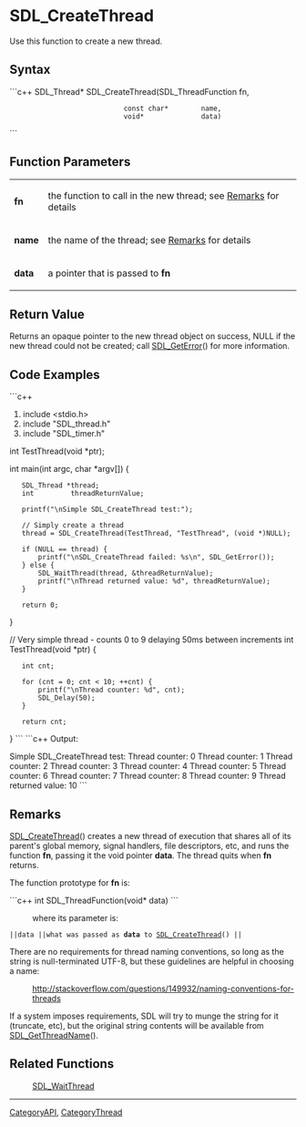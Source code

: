 <!-- pragma section-numbers off -->
<!-- pragma camelcase off -->


= SDL_CreateThread =
Use this function to create a new thread.


== Syntax ==
```c++
SDL_Thread* SDL_CreateThread(SDL_ThreadFunction fn,
                             const char*        name,
                             void*              data)
```
== Function Parameters ==
{|
|'''fn''' 
|the function to call in the new thread; see [[#Remarks|Remarks]] for details 
|-
|'''name''' 
|the name of the thread; see [[#name|Remarks]] for details 
|-
|'''data''' 
|a pointer that is passed to '''fn''' 
|}


== Return Value ==
Returns an opaque pointer to the new thread object on success, NULL if the new thread could not be created; call [[SDL_GetError]]() for more information.

== Code Examples ==
```c++
#include <stdio.h>
#include "SDL_thread.h"
#include "SDL_timer.h"

int TestThread(void *ptr);

int main(int argc, char *argv[])
{
    SDL_Thread *thread;
    int         threadReturnValue;

    printf("\nSimple SDL_CreateThread test:");

    // Simply create a thread
    thread = SDL_CreateThread(TestThread, "TestThread", (void *)NULL);

    if (NULL == thread) {
        printf("\nSDL_CreateThread failed: %s\n", SDL_GetError());
    } else {
        SDL_WaitThread(thread, &threadReturnValue);
        printf("\nThread returned value: %d", threadReturnValue);
    }

    return 0;
}

// Very simple thread - counts 0 to 9 delaying 50ms between increments
int TestThread(void *ptr)
{
    int cnt;

    for (cnt = 0; cnt < 10; ++cnt) {
        printf("\nThread counter: %d", cnt);
        SDL_Delay(50);
    }

    return cnt;
}
```
```c++
Output:

Simple SDL_CreateThread test:
Thread counter: 0
Thread counter: 1
Thread counter: 2
Thread counter: 3
Thread counter: 4
Thread counter: 5
Thread counter: 6
Thread counter: 7
Thread counter: 8
Thread counter: 9
Thread returned value: 10
```

== Remarks ==
[[SDL_CreateThread]]() creates a new thread of execution that shares all of its parent's global memory, signal handlers, file descriptors, etc, and runs the function '''fn''', passing it the void pointer '''data'''.  The thread quits when '''fn''' returns.

The function prototype for '''fn''' is:

```c++
int SDL_ThreadFunction(void* data)
```
: where its parameter is:
 ||<code>data</code> ||what was passed as '''data''' to [[SDL_CreateThread]]() ||


<span id="name"></span>
There are no requirements for thread naming conventions, so long as the string is null-terminated UTF-8, but these guidelines are helpful in choosing a name:

: http://stackoverflow.com/questions/149932/naming-conventions-for-threads

If a system imposes requirements, SDL will try to munge the string for it (truncate, etc), but the original string contents will be available from [[SDL_GetThreadName]]().

== Related Functions ==
: [[SDL_WaitThread]]

----
[[CategoryAPI]], [[CategoryThread]]
